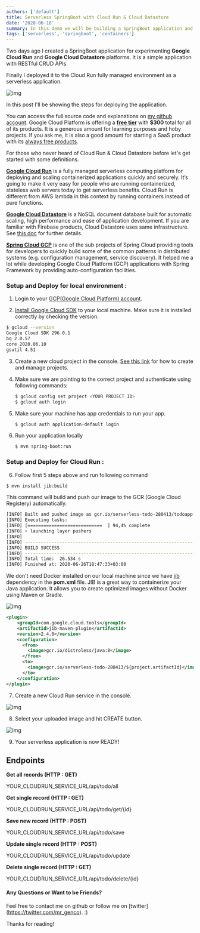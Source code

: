 ```yaml
---
authors: ['default']
title: Serverless SpringBoot with Cloud Run & Cloud Datastore
date: '2020-06-18'
summary: In this demo we will be building a SpringBoot application and finally running it on the new fully managed Serverless application platform of Google - Cloud Run.
tags: ['serverless', 'springboot', 'containers']
---
```


Two days ago I created a SpringBoot application for experimenting **Google Cloud Run** and **Google Cloud Datastore** platforms.
It is a simple application with RESTful CRUD APIs.

Finally I deployed it to the Cloud Run fully managed environment as a serverless application.

![img](https://raw.githubusercontent.com/mrgenco/serverless-todo-api/master/src/main/resources/cloudrun.JPG)

In this post I'll be showing the steps for deploying the application.

You can access the full source code and explanations on [my github account](https://github.com/mrgenco/serverless-todo-api). Google Cloud Platform is offering a **[free tier](https://cloud.google.com/free/docs/gcp-free-tier)** with **$300** total for all of its products. It is a generous amount for learning purposes and hoby projects. If you ask me, it is also a good amount for starting a SaaS product with its [always free products](https://cloud.google.com/free).

For those who never heard of Cloud Run & Cloud Datastore before let's get started with some definitions.

**[Google Cloud Run](https://cloud.google.com/run)** is a fully managed serverless computing platform for deploying and scaling containerized applications quickly and securely. It’s going to make it very easy for people who are running containerized, stateless web servers today to get serverless benefits. Cloud Run is different from AWS lambda in this context by running containers instead of pure functions.

**[Google Cloud Datastore](https://cloud.google.com/datastore)** is a NoSQL document database built for automatic scaling, high performance and ease of application development. If you are familiar with Firebase products, Cloud Datastore uses same infrastructure. See [this doc](https://cloud.google.com/datastore/docs/firestore-or-datastore) for further details.

**[Spring Cloud GCP](https://spring.io/projects/spring-cloud-gcp)** is one of the sub projects of Spring Cloud providing tools for developers to quickly build some of the common patterns in distributed systems (e.g. configuration management, service discovery). It helped me a lot while developing Google Cloud Platform (GCP) applications with Spring Framework by providing auto-configuration facilities.

### Setup and Deploy for local environment :

1.  Login to your [GCP(Google Cloud Platform) account](https://cloud.google.com/).

2.  [Install Google Cloud SDK](https://cloud.google.com/sdk/docs/quickstarts?hl=tr) to your local machine.
    Make sure it is installed correctly by checking the version.

```sh
$ gcloud --version
Google Cloud SDK 296.0.1
bq 2.0.57
core 2020.06.10
gsutil 4.51
```

3.  Create a new cloud project in the console. [See this link](https://cloud.google.com/resource-manager/docs/creating-managing-projects) for how to create and manage projects.

4.  Make sure we are pointing to the correct project and authenticate using following commands:
    ```sh
    $ gcloud config set project <YOUR PROJECT ID>
    $ gcloud auth login
    ```
5.  Make sure your machine has app credentials to run your app.
    ```sh
    $ gcloud auth application-default login
    ```
6.  Run your application locally
    ```sh
    $ mvn spring-boot:run
    ```

### Setup and Deploy for Cloud Run :

6.  Follow first 5 steps above and run following command

```sh
$ mvn install jib:build
```

This command will build and push our image to the GCR (Google Cloud Registery) automatically.

```sh
[INFO] Built and pushed image as gcr.io/serverless-todo-280413/todoapp
[INFO] Executing tasks:
[INFO] [============================  ] 94,4% complete
[INFO] > launching layer pushers
[INFO]
[INFO] ------------------------------------------------------------------------
[INFO] BUILD SUCCESS
[INFO] ------------------------------------------------------------------------
[INFO] Total time:  26.534 s
[INFO] Finished at: 2020-06-26T18:47:33+03:00
```

We don't need Docker installed on our local machine since we have [jib](https://github.com/GoogleContainerTools/jib) dependency in the **pom.xml** file. JIB is a great way to containerize your Java application. It allows you to create optimized images without Docker using Maven or Gradle.

![img](https://raw.githubusercontent.com/mrgenco/serverless-todo-api/master/src/main/resources/gcr.JPG)

```xml
<plugin>
    <groupId>com.google.cloud.tools</groupId>
    <artifactId>jib-maven-plugin</artifactId>
    <version>2.4.0</version>
    <configuration>
      <from>
        <image>gcr.io/distroless/java:8</image>
      </from>
      <to>
        <image>gcr.io/serverless-todo-280413/${project.artifactId}</image>
      </to>
    </configuration>
</plugin>
```

7. Create a new Cloud Run service in the console.

![img](https://raw.githubusercontent.com/mrgenco/serverless-todo-api/master/src/main/resources/createservice.JPG)

8. Select your uploaded image and hit CREATE button.

![img](https://raw.githubusercontent.com/mrgenco/serverless-todo-api/master/src/main/resources/selectimage.JPG)

9. Your serverless application is now READY!

## Endpoints

<b>Get all records (HTTP : GET)</b>
<p>YOUR_CLOUDRUN_SERVICE_URL/api/todo/all</p>

<b>Get single record (HTTP : GET)</b>
<p>YOUR_CLOUDRUN_SERVICE_URL/api/todo/get/{id}</p>

<b>Save new record (HTTP : POST)</b>
<p>YOUR_CLOUDRUN_SERVICE_URL/api/todo/save</p>

<b>Update single record (HTTP : POST)</b>
<p>YOUR_CLOUDRUN_SERVICE_URL/api/todo/update</p>

<b>Delete single record (HTTP : GET)</b>
<p>YOUR_CLOUDRUN_SERVICE_URL/api/todo/delete/{id}</p>

#### Any Questions or Want to be Friends?

Feel free to contact me on github or follow me on [twitter] (https://twitter.com/mr_genco). :)

Thanks for reading!
